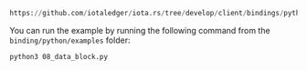 ```python reference
https://github.com/iotaledger/iota.rs/tree/develop/client/bindings/python/examples/08_data_block.py
```

You can run the example by running the following command from the `binding/python/examples` folder:

```bash
python3 08_data_block.py
```
